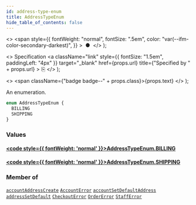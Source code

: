 ```yaml
---
id: address-type-enum
title: AddressTypeEnum
hide_table_of_contents: false
---
```


  <>
    <span
      style={{
        fontWeight: "normal",
        fontSize: ".5em",
        color: "var(--ifm-color-secondary-darkest)",
      }}
    >
      &nbsp;●&nbsp;
    </span>
  </>
);

  <>
    Specification
    <a
      className="link"
      style={{ fontSize: "1.5em", paddingLeft: "4px" }}
      target="\_blank"
      href={props.url}
      title={"Specified by " + props.url}
    >
      ⎘
    </a>
  </>
);

  <>
    <span className={"badge badge--" + props.class}>{props.text}</span>
  </>
);

An enumeration.

```graphql
enum AddressTypeEnum {
  BILLING
  SHIPPING
}
```

### Values

#### [<code style={{ fontWeight: 'normal' }}>AddressTypeEnum.<b>BILLING</b></code>](#)

>

#### [<code style={{ fontWeight: 'normal' }}>AddressTypeEnum.<b>SHIPPING</b></code>](#)

>

### Member of

[`accountAddressCreate`](../../api-reference/mutations/account-address-create) <Badge class="secondary" text="mutation"/><Bullet />[`AccountError`](../../api-reference/objects/account-error) <Badge class="secondary" text="object"/><Bullet />[`accountSetDefaultAddress`](../../api-reference/mutations/account-set-default-address) <Badge class="secondary" text="mutation"/><Bullet />[`addressSetDefault`](../../api-reference/mutations/address-set-default) <Badge class="secondary" text="mutation"/><Bullet />[`CheckoutError`](../../api-reference/objects/checkout-error) <Badge class="secondary" text="object"/><Bullet />[`OrderError`](../../api-reference/objects/order-error) <Badge class="secondary" text="object"/><Bullet />[`StaffError`](../../api-reference/objects/staff-error) <Badge class="secondary" text="object"/>
